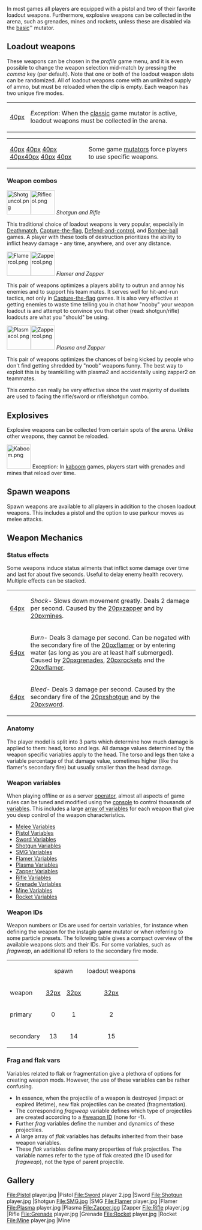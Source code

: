 In most games all players are equipped with a pistol and two of their favorite loadout weapons. Furthermore, explosive weapons can be collected in the arena, such as grenades, mines and rockets, unless these are disabled via the [[mutator_Tips#basic|basic]]'' mutator.
==Loadout weapons==
These weapons can be chosen in the ''profile'' game menu, and it is even possible to change the weapon selection mid-match by pressing the ''comma'' key (per default). Note that one or both of the loadout weapon slots can be randomized. All of loadout weapons come with an unlimited supply of ammo, but must be reloaded when the clip is empty. Each weapon has two unique fire modes.

{|
|align="right"|[[file:classic.png|40px]] 
|''Exception'': When the [[Mutator_Tips#classic|classic]] game mutator is active, loadout weapons must be collected in the arena.
|}
{|
|[[file:medieval.png|40px]] [[file:swordcol.png|40px]] [[file:kaboom.png|40px]] [[file:grenadecol.png|40px]][[file:minecol.png|40px]] [[file:instagib.png|40px]] [[file:riflecol.png|40px]] 
|Some game [[Mutator_Tips|mutators]] force players to use specific weapons. 
|}

{{Weapon}} <!-- the template's default contains the sword info-->

{{Weapon
|name=Shotgun
|summary=Can instantly kill at point-blank. High risk, high reward weapon, popularly used in [[Deathmatch]] games.
|clip=8 shells
|primary=Semi-automatic. Short to medium range. fires off a quick buckshot making for an array of pellets, spreading further apart at longer ranges. Auto-reload. 
|secondary=Semi-automatic. Lobs out a large, round projectile which splits into stray shards when hitting any solid surface, a long distance or players. Moves slowly in air. Heavily affected by gravity. Induces bleeding. Uses two shells. Auto-reload.
|strategy=
''Shotgun primary''
* Always aim for the torso. The shotguns primary fire is composed of pellets which individually give damage, so whilst pellets to the head cause more damage, much more pellets reach the torso. At point-blank, a short aimed at the torso will instantly kill.
* If the opponent is not using a shotgun, run circles around them, firing instantly after the attack delay has finished. This is indicated by the red reloading circle and reloading sound effect.
* If the opponent is using a shotgun, time yourself to dodge their attack by either to-the-side [[Impulse_moves#Double_jump|double jumps]] or [[Impulse_moves#Impulse_dash|impulse dashes]]. When in mid-range, conserve your impulse energy and simple strife side-to-side. 
* When the opponent uses a lot of energy all at once and it's too hard to get a hit of them when moving, only shoot when they land on the ground (when jumping) or have slowed down (when dashing). Because of the long attack delay and short clip size, it's better to be careful not to waste ammo if you are not equipped with another short/mid range weapon.
* For a more aggressive play-style, you can quickly use up a clip of the shotgun and then use a flamer or SMG (the other weapons are useful, but limited).
''Shotgun secondary''
* The alternative fire can be aimed for the ground in front of your enemy and hit them with the bounce of flak shards, which whilst slow can travel long distances.
* The shards that come out can be used to hit opponents who are around a tight corner because the shards will deflect on surfaces. These shards cause bleed damage, diminishing the affected's health over time.
* The ball itself can instantly kill when contacting an enemy, but is easy to dodge. Use it on enemies moving directly towards you or standing still.
* Don't overuse the alternative fire at shorter ranges as the shotgun features a small clip size, long attack delay and slow time for reload. The primary fire is much more effective when the opponent moves irregularly. The same goes for the primary fire at longer ranges, as it does insignificant damage.
* When trying to escape, use this for extra pushback (because of it's high recoil). It can be especially useful when in air and you fear a rifle user can easily hit you.
}}

{{weapon
|name=SMG
|summary=Vicious shooting speed with decently low recoil to be useful at any range.
|clip=40 bullets
|primary=Automatic. Short to long range. Fires off the clip in quick succession. Bounces off hard surfaces. 
|secondary=Automatic. Short to long range. Launches a ball of flak that explodes on impact or after a few seconds, launching flak in all directions. Moves slowly in air. Uses 4 bullets.
|strategy=
''SMG primary''
* You can fire at long ranges but against a good rifle or plasma user you will be worse off. Move in for the kill.
* Against shotguns, flamers and swords you should keep a healthy short distance, being out of reach of any dangerous shotgun bursts, flames or quick sword cuts. If the enemy charges in using [[Impulse_moves#Double_jump|double jumps]], [[Impulse_moves#Impulse_dash|impulse dashes]] or [[Impulse_moves#power_slide|power slides]] (and so be moving quickly) you should not turn and run but impulse dash/double jump backwards to maintain that distance.
* Crouching for more accuracy is a good tactic when you are not in danger of receiving fire.
* Whilst mostly for show, the bouncing bullets can quite an annoyance to opponents around corners.
''SMG secondary''
* When the opponent is moving directly towards/away from you, use it to cause massive damage.
* Use the alternative fire for longer ranges against a rifle player who is scoping, as they will be moving slower and therefore become easier targets.
* The alternate fire mode can be used to hit multiple players in a confined space.
}}

{{weapon
|name=Flamer
|summary=Powerful in close-quarters-combat and traversing around the map.
|clip=50 units
|primary=Automatic. Shoots out a short distance, concentrated stream of flame. Induces burning.
|secondary=Semi-automatic. Shoots out an air blast which greatly pushes yourself when directed at hard surfaces. Pushes others away when directed at them. Negates burning. Uses 5 units.
|strategy=
''Flamer primary''
* Don't flame an enemy once and hope the burn will finish them off. The continued firing of the flamer does significant damage if you can keep firing directly at the opponent at a short range. Do, however, try to keep enemies lit, especially when changing a clip, since this both damages the opponent and places their regen on hold for several seconds.
* Circle around enemies to minimize being hit. [[Impulse_moves#Impulse_dash|Impulse dashes]] and [[Impulse_moves#Double_jump|double jumps]] are especially useful. Quickly consume energy with the confidence that the secondary fire can allow for quick escapes.
''Flamer secondary''
* Using the flamer secondary is counterproductive above 5 meters: you'll push the enemy out of flamer range and extinguish any flames while dealing negligible damage.
* The air blast does not inflict damage on team mates or yourself - useful to extinguish flames, but annoying for those who get pushed around.
* Blast jump: During a jump, fire on the ground to gain a mighty push. This works best if you either shoot precisely downwards or while jumping backwards. 
* Blast boost: Use an [[Impulse_moves#Impulse_boost|impulse boost]] directly after a blast jump to redirect the push and gain an impressive amount of forward momentum. 
* When against a shotgun or sword user, use a backwards blast jump to escape a confrontation and switch to a longer-ranged weapon.
* Should you get caught in your own flames, a blast jump will quickly remove the burn status effect.
}}

{{weapon
|name=Plasma
|summary=Large bullets with slow speed makes this most effective at medium range and escaping confrontations.
|clip=20 charges
|primary=Automatic. Shoots out a medium range, high velocity, splash-damaging plasma ball.
|secondary=Semi-automatic. Shoots out a big plasma ball, sucking in enemies close to it and causes continuous damage on contact. Charge longer for a larger and slower moving sphere, which uses up more ammo.
|strategy=
''Plasma primary''
* Keep a distance from short range weaponry.
* If an enemy tries to close on you, try using backward (mid-air) [[Impulse_moves#Impulse_dash|impulse dashes]] to maintain a safe distance.
* The plasma balls are effective against rifle users because their size blinds players looking directly towards you.
* Be wary of the limited range, which makes the plasma not useful for enemies far-off.
''Plasma secondary''
* Charge the secondary to full to make for a devastating plasma ball, which is useful to at as a shield for any opponents trying to get close to you and control their movements to make them easy targets for your other loadout weapon (as reloading the plasma will take a long time).
* Easily defend control points in the [[Defend-and-control]] mode by shooting a fully-charged plasma ball to give the other team(s) second thoughts on trying to capture the point.
* Plasma balls that are only partially charged are useful for their faster speed. Whilst still quite slow, you can hit an opponent if they're standing still or have limited movement, usually when they're scoping a rifle or capturing/defending a control point.
}}

{{weapon
|name=Zapper
|summary=A great support weapon that allows to slow enemy movement.
|clip=35 charges
|primary=Fires bolts of lightning, very rapid fire rate, precise, but limited damage.
|secondary=Strong bursts of electricity that deal damage over time and induce [[Weapons#shock|shock]] to slow down enemies.
|strategy=
''Zapper primary''
* Plays like a [[#SMG|SMG]] just without the bounce and having less direct damage, so use similar strategy.
* Compared to the SMG, zapper shots are more precise, travel more quickly and offer an even faster fire rate.
* The damage output may be weak, but this fire mode is occasionally adequate to finish off weakened opponents.
''Zapper secondary''
* Inflict shock on enemy flag or bomb carriers to make them easy pickings.
* When the enemy is shocked, you may want to switch to a more offensive weapon.
* Inducing shock, then burn or bleed will cause a damaging double status effect, which can be effective for hit-and-run encounters.

}}

{{weapon
|name=Rifle
|summary=Shocking at long and medium ranges with a good aim.
|clip=6 beams per clip
|primary=Semi-automatic. fires off an ultra long-range purple beam of energy. Shoot at the ground for minor splash damage.
|secondary=Scope. Scroll the mouse wheel for different zoom levels. Zoomed shots do more damage and even penetrate multiple targets, but have no splash damage. Must stay in scope for a short period of time for maximum damage.
|strategy=
''Rifle primary''
* Useful at short ranges when an enemy has closed in to get in one hit and then switch to a more appropriate weapon.
* From medium and long ranges, the primary can be more useful to keep track of fast moving opponents if you're not confident with the secondary, although is not a particularly quick method.
* The attackdelay of the primary is lower than the secondary, so can 'spammed' and still be significantly powerful.
''Rifle secondary''
* A rifle user will always favour the longest distance when fighting non-rifle users, so try and find a vantage point to snipe from. However, do not try and stick around one place for too long as once you have killed people a few times they will start to target you. 
* Wait until the the rifle is fully charged (indicated by a completed circle loop around the cross-hair) before firing to shoot at maximum damage.
* Shooting at the head will instantly kill, but it is much more easier to aim at the torso. Only try for a headshot when the opponent is still or moving directly towards/away from you.
* Never stay still in an open area as it's likely that there are other snipers out to kill you.
* Whilst moving will affect your accuracy, against another rifle user it is better to focus on dodging rifle shots rather than getting hits unless you're confident that you can get the first shot instantly- if that's the case, crouch or walk for better accuracy but strife side-to-side in the case of your opponent not dying.
}}

===Weapon combos===
[[File:Shotguncol.png|64px]][[File:Riflecol.png|64px]]
''Shotgun and Rifle''

This traditional choice of loadout weapons is very popular, especially in [[Deathmatch]], [[Capture-the-flag]], [[Defend-and-control]], and [[Bomber-ball]] games. A player with these tools of destruction prioritizes the ability to inflict heavy damage - any time, anywhere, and over any distance. 

[[File:Flamercol.png|64px]][[File:Zappercol.png|64px]]
''Flamer and Zapper''

This pair of weapons optimizes a players ability to outrun and annoy his enemies and to support his team mates. It serves well for hit-and-run tactics, not only in [[Capture-the-flag]] games. It is also very effective at getting enemies to waste time telling you in chat how "nooby" your weapon loadout is and attempt to convince you that other (read: shotgun/rifle) loadouts are what you "should" be using.

[[File:Plasmacol.png|64px]][[File:Zappercol.png|64px]]
''Plasma and Zapper''

This pair of weapons optimizes the chances of being kicked by people who don't find getting shredded by "noob" weapons funny. The best way to exploit this is by teamkilling with plasma2 and accidentally using zapper2 on teammates. 

This combo can really be very effective since the vast majority of duelists are used to facing the rifle/sword or rifle/shotgun combo.

==Explosives==
Explosive weapons can be collected from certain spots of the arena. Unlike other weapons, they cannot be reloaded. 

[[File:Kaboom.png|64px]]  Exception: In [[Mutator_Tips#kaboom|kaboom]] games, players start with grenades and mines that reload over time.

{{weapon
|name=Grenade
|summary=Can instantly kill at any range, but requires good timing and aim to be effective.
|clip=You can hold up to two grenades at a time.
|primary=Press to throw. Hold to charge, the longer you cook it the sooner explodes after being thrown. Your velocity affects its trajectory- lunge forward to throw further, or jump or fall for different effects. Causes burning. Bounces off level geometry and players.
|secondary=Sticky grenades - has a smaller explosion radius than the primary fire mode, but will stick to hard surfaces rather than bouncing off. Can be attached to players.
|strategy=
''Grenade notes''
* If a player dies whilst charging up the primary or secondary fire, the grenade will explode.
* Kamikaze (exploding oneself by holding the grenade) is counterproductive in deathmatch, where it will cost you 6 points; however, in certain situations in Defend and Control, kamikaze can help deny an opponent a capture point that you may not be able to deny in any other way.
* Switch weapons or press reload whilst charging either the primary or secondary to stop throwing the grenade.
* Failing to throw after most/all of the charge time has been used will result in suiciding.
''Grenade primary''
* Use the bounce to get grenades around tight corners and in enclosed spaces.<br />
''Grenade secondary''
* This firing mode has a smaller explosion radius than the primary.
* Timing your grenade throw to an estimated destination of an opponent can effectively damage your surprise your opponent.
* If confident in making your grenade directly hitting your opponent, then use the secondary. When the grenade explodes when stuck to a player (as well as in close range) it will instantly kill.
}}

{{weapon
|name=Mine
|summary=Heavy damage and applies the [[Weapons#Status_effects|shock status]] effect.
|clip=You can hold up to two mines at a time.
|primary=Fire to throw. When in contact with a solid surface or player, it will stick. When any player comes into the small proximity of the mine, the mine will explode and they will receive heavy damage and shock.
|secondary=Shock beam trap - the top of the mine emits a beam that extends until it hits a solid surface. Anyone who gets in contact with the beam will cause the mine to detonate and receive damage and shock from the beam. 
|strategy=
''Mine notes''
* Mines emit a 'droning' sound when close by.
* Never use this in team games unless there's a much higher chance of the enemy team(s) hitting it.
* Switch immediately back to your loadout weapons if a player can see you, as then mines lose their surprise value
''Mine primary''
*Place mines in choke points so your opponent cannot see them, such as:
** Landing points from pushers
** Around corners
** On edges where players will walk off
** Destination spots from portals
''Mine secondary''
* Use the secondary use to block of entrances in objective-based team games- whilst they can be seen, the enemy has to waste time destroying the mines.
}}

{{weapon
|name=Rocket
|summary=Spawns and re-spawns on the map at long intervals, used to completely overpower your enemies.
|clip=holds 1 rocket, does not reload.
|primary=Fires out a straight shot. Very high splash damage. Induces burning.
|secondary=Fires out a guided shot- aim at a target spot on the ground or on walls to guide the rocket through the air. Be careful not to make the rocket explode prematurely.
|strategy=
''Rocket notes''
* Usually spawns on the middle of the map. Some maps have multiple rockets.
* In [[Mutator_Tips#kaboom|Kaboom]] games, additional rockets may be available.
* The detonation of a rocket does not only inflict heavy damage, but also has a very strong pushing effect.  
* For rushers: Who needs strategy? Just fire and KABOOM!
}}

==Spawn weapons==
Spawn weapons are available to all players in addition to the chosen loadout weapons. This includes a pistol and the option to use parkour moves as melee attacks. 

{{weapon
|name=Pistol
|summary=This is a spawn-weapon: A backup handgun everyone spawns with.
|clip=10 bullets
|primary=Semi-automatic, quick rate of fire, fires one shot at a time.
|secondary=Deals more damage per shot, reduced accuracy and slower rate of fire.
|strategy=
''deadlier than you may expect''
* The pistol is often underestimated due to its limited clip size. In the hands of a skilled warrior, it can be a very effective weapon, though.  
* Best used as a back up when both your loadout weapons are used up and you know the enemy has low health
* If you have no long-range weapon and want to deal some, use the pistol. Do not engage for any significant period of time however if the opponent has a long-range loadout weapon, as you'll be worse off.
* The primary and secondary are both useful and it's a matter of preference for which one to use- quick spray and pray versus timely powerful shots.
}}

{{weapon
|name=Claw
|summary=The second spawn weapon is used for movement and close combat.
|clip=none
|primary=Basic, horizontal claw slash, best used in conjunction with an impulse kick
|secondary=Slower and weaker claw attack that pulls you towards the enemy or performs low impulse cost wall grabs.
|strategy=
''move and kill with style''
* Grabs are stronger than other parkour moves and they also use 50% less impulse energy
* You cannot perform extra moves with the claw, the rules of impulse delay and count still apply
* The claw does not have the range, power and bleed effect of the sword, but claw frags have style!
}}

{{weapon
|name=Melee
|summary=Parkour moves can be used to damage enemies, also while attacking with another weapon.
|clip=None
|primary=Kicks can be performed any time: Simply jump at an opponent and press '''Q'''.
|secondary=Crash into an enemy while doing an [[impulse_moves#Slide|impulse slide]]. Deals more damage than a kick.
|strategy=
''unarmed combat''
* There is no penalty in clicking Q whilst in air, so feel free to do it whenever you think there's a chance of hitting an enemy.
* Melee is also useful in [[Mutator_Tips#instagib|instagib]] games - one kick, one kill.
* The secondary mode variables of this "weapon" apply to impulse slides, but there is no actual primary or secondary fire mode.
}}

==Weapon Mechanics==
===Status effects===
Some weapons induce status ailments that inflict some damage over time and last for about five seconds. Useful to delay enemy health recovery. Multiple effects can be stacked. 
{|
|[[file:shock.png|64px]]
|''Shock''- Slows down movement greatly. Deals 2 damage per second. Caused by the [[file:zappercol.png|20px]]zapper and by [[file:minecol.png|20px]]mines.
|-
|[[file:burn.png|64px]] 
|''Burn''- Deals 3 damage per second. Can be negated with the secondary fire of the [[file:flamercol.png|20px]]flamer or by entering water (as long as you are at least half submerged). Caused by [[file:grenadecol.png|20px]]grenades, [[file:rocketcol.png|20px]]rockets and the [[file:flamercol.png|20px]]flamer.
|-
|[[file:bleed.png|64px]]
|''Bleed''- Deals 3 damage per second. Caused by the secondary fire of the [[file:shotguncol.png|20px]]shotgun and by the [[file:swordcol.png|20px]]sword.
|}

===Anatomy===
The player model is split into 3 parts which determine how much damage is applied to them: head, torso and legs. All damage values determined by the weapon specific variables apply to the head. The torso and legs then take a variable percentage of that damage value, sometimes higher (like the flamer's secondary fire) but usually smaller than the head damage.
===Weapon variables===
When playing offline or as a server [[privileges|operator]], almost all aspects of game rules can be tuned and modified using the [[console]] to control thousands of [[variables]]. This includes a large [[Vars_and_Commands_Tables|array of variables]] for each weapon that give you deep control of the weapon characteristics. 
* [[Melee_Vars|Melee Variables]]
* [[Pistol_Vars|Pistol Variables]]
* [[Sword_Vars|Sword Variables]]
* [[Shotgun_Vars|Shotgun Variables]]
* [[SMG_Vars|SMG Variables]]
* [[Flamer_Vars|Flamer Variables]]
* [[Plasma_Vars|Plasma Variables]]
* [[Zapper_Vars|Zapper Variables]]
* [[Rifle_Vars|Rifle Variables]]
* [[Grenade_Vars|Grenade Variables]]
* [[Mine_Vars|Mine Variables]]
* [[Rocket_Vars|Rocket Variables]] 
===Weapon IDs===
Weapon numbers or IDs are used for certain variables, for instance when defining the weapon for the instagib game mutator or when referring to some particle presets. The following table gives a compact overview of the available weapons slots and their IDs. For some variables, such as ''fragweap'', an additional ID refers to the secondary fire mode.
{|class="wikitable"
|-
|
|align="center" colspan=2|spawn
|align="center" colspan=7|loadout weapons
|align="center" colspan=3|explosives
|-
|weapon
|[[file:clawcol.png|32px]]
|[[file:pistol.png|32px]]
|[[file:swordcol.png|32px]]
|[[file:shotguncol.png|32px]]
|[[file:smgcol.png|32px]]
|[[file:flamercol.png|32px]]
|[[file:plasmacol.png|32px]]
|[[file:zappercol.png|32px]]
|[[file:riflecol.png|32px]]
|[[file:grenadecol.png|32px]]
|[[file:minecol.png|32px]]
|[[file:rocketcol.png|32px]]
|[[file:melee.png|32px]]
|-
|primary
|align="center"| 0
|align="center"| 1
|align="center"| 2
|align="center"| 3
|align="center"| 4
|align="center"| 5
|align="center"| 6
|align="center"| 7
|align="center"| 8
|align="center"| 9
|align="center"| 10
|align="center"| 11
|align="center"| 12
|-
|secondary
|align="center"| 13
|align="center"| 14
|align="center"| 15
|align="center"| 16
|align="center"| 17
|align="center"| 18
|align="center"| 19
|align="center"| 20
|align="center"| 21
|align="center"| 22
|align="center"| 23
|align="center"| 24
|align="center"| 25
|}

===Frag and flak vars===
Variables related to flak or fragmentation give a plethora of options for creating weapon mods. However, the use of these variables can be rather confusing. 
* In essence, when the projectile of a weapon is destroyed (impact or expired lifetime), new flak projectiles can be created (fragmentation).
* The corresponding ''fragweap'' variable defines which type of projectiles are created according to a [[#weapon ID]] (none for -1).
* Further ''frag'' variables define the number and dynamics of these projectiles. 
* A large array of ''flak'' variables has defaults inherited from their base weapon variables.
* These ''flak'' variables define many properties of flak projectiles. The variable names refer to the type of flak created (the ID used for ''fragweap''), not the type of parent projectile.

==Gallery==
<gallery>
File:Pistol player.jpg |Pistol
File:Sword player 2.jpg |Sword
File:Shotgun player.jpg |Shotgun
File:SMG.jpg |SMG
File:Flamer player.jpg |Flamer
File:Plasma player.jpg |Plasma
File:Zapper.jpg |Zapper
File:Rifle player.jpg |Rifle
File:Grenade player.jpg |Grenade
File:Rocket player.jpg |Rocket
File:Mine player.jpg |Mine
</gallery>
